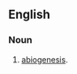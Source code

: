 ==English==

===Noun===
{{en-noun|-}}

# {{lb|en|biology}} [[abiogenesis]].
#: {{syn|en|biopoiesis}}